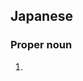 ==Japanese==
{{ja-kanjitab|あい|かわ}}

===Proper noun===
{{ja-pos|あいかわ|proper}}

# {{surname|lang=ja|sort=あいかわ}}